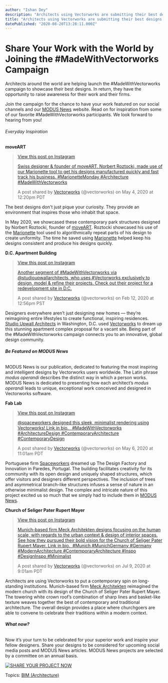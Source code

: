 ```yaml
---
author: "Ishan Dey"
description: "Architects using Vectorworks are submitting their best designs to be included in the #MadeWithVectorworks campaign. "
title: "Architects using Vectorworks are submitting their best designs to be included in the #MadeWithVectorworks campaign. " 
datePublished: "2020-08-20T13:28:11.000Z"
---
```

# Share Your Work with the World by Joining the #MadeWithVectorworks Campaign

Architects around the world are helping launch the #MadeWithVectorworks campaign to showcase their best designs. In return, they have the opportunity to raise awareness for their work and their firms. 

Join the campaign for the chance to have your work featured on our social channels and our [MODUS News](https://www.modusnews.com/) website. Read on for inspiration from some of our favorite #MadeWithVectorworks participants. We look forward to hearing from you!

###### Everyday Inspiration 

**moveART**

> [  View this post on Instagram ](https://www.instagram.com/p/B%5FxwhTIJrnx/?utm%5Fsource=ig%5Fembed&utm%5Fcampaign=loading) 
> 
> [Swiss designer & founder of moveART, Norbert Roztocki, made use of our Marionette tool to get his designs manufactured quickly and fast track his business. #MarionetteMonday #Architecture #MadeWithVectorworks](https://www.instagram.com/p/B%5FxwhTIJrnx/?utm%5Fsource=ig%5Fembed&utm%5Fcampaign=loading)
> 
> A post shared by [ Vectorworks](https://www.instagram.com/vectorworks/?utm%5Fsource=ig%5Fembed&utm%5Fcampaign=loading) (@vectorworks) on May 4, 2020 at 12:20pm PDT

The best designs don't just pique your curiosity. They provide an environment that inspires those who inhabit that space. 

In May 2020, we showcased these contemporary park structures designed by Norbert Roztocki, founder of [moveART](http://moveart.swiss/en/vision/). Roztocki showcased his use of the [Marionette](https://www.vectorworks.net/training/marionette?utm%5Fcampaign=blog&utm%5Fmedium=planetvectorworks&utm%5Fsource=intext&utm%5Fcontent=081920madewithvectorworks) tool used to algorithmically repeat parts of his design to create uniformity. The time he saved using [Marionette](/what-is-marionette-a-look-at-vectorworks-algorithmic-modeling-tool?utm%5Fcampaign=blog&utm%5Fmedium=planetvectorworks&utm%5Fsource=intext&utm%5Fcontent=081920madewithvectorworks) helped keep his designs consistent and produce his designs quickly.

**D.C. Apartment Building**

> [  View this post on Instagram ](https://www.instagram.com/p/B8eyU7QlB9d/?utm%5Fsource=ig%5Fembed&utm%5Fcampaign=loading) 
> 
> [Another segment of #MadeWithVectorworks via @studioupwallarchitects, who uses #Vectorworks exclusively to design, model & refine their projects. Check out their project for a redevelopment site in D.C.](https://www.instagram.com/p/B8eyU7QlB9d/?utm%5Fsource=ig%5Fembed&utm%5Fcampaign=loading)
> 
> A post shared by [ Vectorworks](https://www.instagram.com/vectorworks/?utm%5Fsource=ig%5Fembed&utm%5Fcampaign=loading) (@vectorworks) on Feb 12, 2020 at 12:56pm PST

Designers everywhere aren’t just designing new homes — they’re reimagining entire lifestyles to create functional, inspiring residences. [Studio Upwall Architects](http://www.studioupwall.com/) in Washington, D.C. used [Vectorworks](https://www.vectorworks.net/en-US?utm%5Fcampaign=blog&utm%5Fmedium=planetvectorworks&utm%5Fsource=intext&utm%5Fcontent=081920madewithvectorworks) to dream up this stunning apartment complex proposal for a vacant site. Being part of the #MadeWithVectorworks campaign connects you to an innovative, global design community. 

###### **Be Featured on MODUS News**

MODUS News is our publication, dedicated to featuring the most inspiring and intelligent designs by Vectorworks users worldwide. The Latin phrase _modus operandi_ describes the distinct way in which a person works. MODUS News is dedicated to presenting how each architect’s _modus operandi_ leads to unique, exceptional work conceived and designed in Vectorworks software.

**Fab Lab**

> [  View this post on Instagram ](https://www.instagram.com/p/B%5F2w4FdFJAV/?utm%5Fsource=ig%5Fembed&utm%5Fcampaign=loading) 
> 
> [@spaceworkers designed this sleek, minimalist rendering using Vectorworks! Link in bio. ⁠ ⁠ #MadeWithVectorworks #ArchitectureDesign #ContemporaryArchitecture #ContemporaryDesign⁠](https://www.instagram.com/p/B%5F2w4FdFJAV/?utm%5Fsource=ig%5Fembed&utm%5Fcampaign=loading)
> 
> A post shared by [ Vectorworks](https://www.instagram.com/vectorworks/?utm%5Fsource=ig%5Fembed&utm%5Fcampaign=loading) (@vectorworks) on May 6, 2020 at 11:01am PDT

Portuguese firm [Spaceworkers](https://www.spaceworkers.pt/en/) dreamed up The Design Factory and Innovation in Paredes, Portugal. The building facilitates creativity for its community with its open design and uniquely shaped structures, which offer visitors and designers different perspectives. The inclusion of trees and asymmetrical branch-like structures infuses a sense of nature in an otherwise minimalist design. The complex and intricate nature of this project excited us so much that we simply had to include them in [MODUS News](https://www.modusnews.com/europe/fab-lab). 

**Church of Seliger Pater Rupert Mayer**

> [  View this post on Instagram ](https://www.instagram.com/p/CCbWFB%5FHRkC/?utm%5Fsource=ig%5Fembed&utm%5Fcampaign=loading) 
> 
> [Munich-based firm Meck Architekten designs focusing on the human scale, with regards to the urban context & design of interior spaces. See how they pursued their bold vision for the Church of Seliger Pater Rupert Mayer. Link in bio.⁠ ⁠ #Munich #MunichGermany #Germany #ModernArchitecture #ContemporaryArchitecture #Inspo #DesignInspo #Minimalist⁠](https://www.instagram.com/p/CCbWFB%5FHRkC/?utm%5Fsource=ig%5Fembed&utm%5Fcampaign=loading)
> 
> A post shared by [ Vectorworks](https://www.instagram.com/vectorworks/?utm%5Fsource=ig%5Fembed&utm%5Fcampaign=loading) (@vectorworks) on Jul 9, 2020 at 9:01am PDT

Architects are using Vectorworks to put a contemporary spin on long-standing institutions. Munich-based firm [Meck Architekten](https://www.meck-architekten.de/) reimagined the modern church with its design of the Church of Seliger Pater Rupert Mayer. The towering white crown roof’s combination of sharp lines and basket-like texture weaves together the best of contemporary and traditional architecture. The overall design provides a place where churchgoers are able to convene to celebrate their traditions within a modern context. 

###### **What now?** 

Now it’s your turn to be celebrated for your superior work and inspire your fellow designers. Share your designs to be considered for upcoming social media posts and MODUS News articles. MODUS News projects are selected by a committee on an annual basis. 

[![SHARE YOUR PROJECT NOW](https://no-cache.hubspot.com/cta/default/3018241/8603abd1-e3c4-4fe2-86f6-9a5acdedb60e.png)](https://cta-redirect.hubspot.com/cta/redirect/3018241/8603abd1-e3c4-4fe2-86f6-9a5acdedb60e) 

 Topics: [BIM (Architecture)](https://blog.vectorworks.net/topic/bim-architecture) 

 